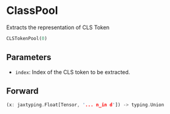 
# ClassPool

Extracts the representation of CLS Token

```python copy
CLSTokenPool(0)
```



## Parameters

- `index`: Index of the CLS token to be extracted.

## Forward
```rust
(x: jaxtyping.Float[Tensor, '... n_in d']) -> typing.Union
```
